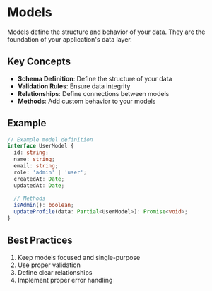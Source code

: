 # Models

Models define the structure and behavior of your data. They are the foundation of your application's data layer.

## Key Concepts

- **Schema Definition**: Define the structure of your data
- **Validation Rules**: Ensure data integrity
- **Relationships**: Define connections between models
- **Methods**: Add custom behavior to your models

## Example

```typescript
// Example model definition
interface UserModel {
  id: string;
  name: string;
  email: string;
  role: 'admin' | 'user';
  createdAt: Date;
  updatedAt: Date;
  
  // Methods
  isAdmin(): boolean;
  updateProfile(data: Partial<UserModel>): Promise<void>;
}
```

## Best Practices

1. Keep models focused and single-purpose
2. Use proper validation
3. Define clear relationships
4. Implement proper error handling 